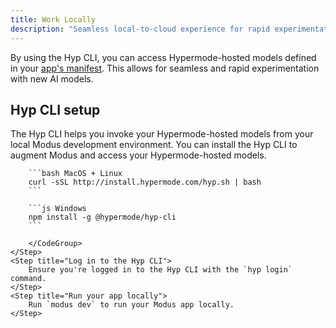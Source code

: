 ```yaml
---
title: Work Locally
description: "Seamless local-to-cloud experience for rapid experimentation"
---
```


By using the Hyp CLI, you can access Hypermode-hosted models defined in your
[app's manifest](/modus/app-manifest). This allows for seamless and rapid
experimentation with new AI models.

## Hyp CLI setup

The Hyp CLI helps you invoke your Hypermode-hosted models from your local Modus
development environment. You can install the Hyp CLI to augment Modus and access
your Hypermode-hosted models.

<Steps>
    <Step title="Install Hyp CLI">
        <CodeGroup>

        ```bash MacOS + Linux
        curl -sSL http://install.hypermode.com/hyp.sh | bash
        ```

        ```js Windows
        npm install -g @hypermode/hyp-cli
        ```

        </CodeGroup>
    </Step>
    <Step title="Log in to the Hyp CLI">
        Ensure you're logged in to the Hyp CLI with the `hyp login` command.
    </Step>
    <Step title="Run your app locally">
        Run `modus dev` to run your Modus app locally.
    </Step>

</Steps>

